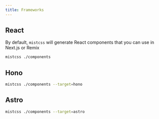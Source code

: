 ```yaml
---
title: Frameworks
---
```


## React

By default, `mistcss` will generate React components that you can use in Next.js or Remix

```sh
mistcss ./components
```

## Hono

```sh
mistcss ./components --target=hono
```

## Astro

```sh
mistcss ./components --target=astro
```